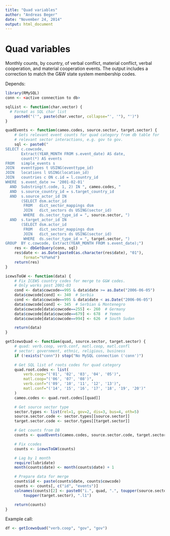 ```yaml
---
title: "Quad variables"
author: "Andreas Beger"
date: "November 24, 2014"
output: html_document
---
```


# Quad variables

Monthly counts, by country, of verbal conflict, material conflict, verbal cooperation, and material cooperation events. The output includes a correction to match the G\&W state system membership codes.

Depends: 
```r
library(RMySQL)
conn <- <active connection to db>
```

```r
sqlList <- function(char.vector) {
  # Format as SQL char list
	paste0("('", paste(char.vector, collapse="', '"), "')")
}

quadEvents <- function(cameo.codes, source.sector, target.sector) {
	# Gets relevant event counts for quad category from db table for 
	# relevant sector interactions, e.g. gov to gov.
	sql <- paste0("
SELECT c.cowcode,
       Extract(YEAR_MONTH FROM s.event_date) AS date,
       count(*) AS events
FROM   simple_events s
JOIN   eventtypes t USING(eventtype_id)
JOIN   locations l USING(location_id)
JOIN   countries c ON c.id = l.country_id
WHERE  s.event_date >= '2001-02-01' 
  AND  Substring(t.code, 1, 2) IN ", cameo.codes, "
  AND  s.source_country_id = s.target_country_id
  AND  s.source_actor_id IN
       (SELECT dsm.actor_id
        FROM   dict_sector_mappings dsm
        JOIN   dict_sectors ds USING(sector_id)
        WHERE  ds.sector_type_id = ", source.sector, ")
  AND  s.target_actor_id IN
       (SELECT dsm.actor_id
        FROM   dict_sector_mappings dsm
        JOIN   dict_sectors ds USING(sector_id)
        WHERE  ds.sector_type_id = ", target.sector, ")
GROUP  BY c.cowcode, Extract(YEAR_MONTH FROM s.event_date);")
	res <- dbGetQuery(conn, sql)
	res$date <- as.Date(paste0(as.character(res$date), "01"), 
		format="%Y%m%d")
	return(res)
}

icewsToGW <- function(data) {
	# Fix ICEWS country codes for merge to G&W codes.
	# Only works post 2001-03
	cond <- data$cowcode==995 & data$date >= as.Date("2006-06-05")
	data$cowcode[cond] <- 340  # Serbia
	cond <- data$cowcode==995 & data$date < as.Date("2006-06-05")
	data$cowcode[cond] <- 345  # Serbian & Montenegro
	data$cowcode[data$cowcode==255] <- 260  # Germany
	data$cowcode[data$cowcode==679] <- 678  # Yemen
	data$cowcode[data$cowcode==994] <- 626  # South Sudan

	return(data)
}

getIcewsQuad <- function(quad, source.sector, target.sector) {
	# quad: verb.coop, verb.conf, matl.coop, matl.confl
	# sector: government, ethnic, religious, business
	if (!exists("conn")) stop("No MySQL connection ('conn')")

	# Get SQL list of roots codes for quad category
	quad.root.codes <- list(	
		verb.coop="('01', '02', '03', '04', '05')",
		matl.coop="('06', '07', '08')",
		verb.conf="('09', '10', '11', '12', '13')",
		matl.conf="('14', '15', '16', '17', '18', '19', '20')"
	)
	cameo.codes <- quad.root.codes[[quad]]

	# Get source sector type
	sector.types <- list(rel=1, gov=2, dis=3, bus=4, oth=5)
	source.sector.code <- sector.types[[source.sector]]
	target.sector.code <- sector.types[[target.sector]]

	# Get counts from DB
	counts <- quadEvents(cameo.codes, source.sector.code, target.sector.code)

	# Fix ccodes
	counts <- icewsToGW(counts)

	# Lag by 1 month
	require(lubridate)
	month(counts$date) <- month(counts$date) + 1

	# Prepare data for merge
	counts$id <- paste(counts$date, counts$cowcode)
	counts <- counts[, c("id", "events")]
	colnames(counts)[2] <- paste0("i.", quad, ".", toupper(source.sector), "t", 
		toupper(target.sector), ".l1")

	return(counts)
}
```

Example call:

```r
df <- getIcewsQuad("verb.coop", "gov", "gov")
```
